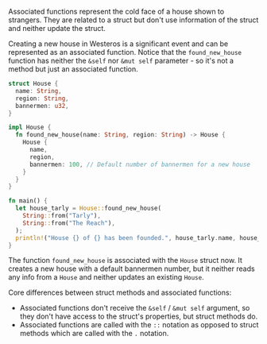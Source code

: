 Associated functions represent the cold face of a house shown to strangers. They are related to a struct but don't use information of the struct and neither update the struct.

Creating a new house in Westeros is a significant event and can be represented as an associated function. Notice that the `found_new_house` function has neither the `&self` nor `&mut self` parameter - so it's not a method but just an associated function.

```rust
struct House {
  name: String,
  region: String,
  bannermen: u32,
}

impl House {
  fn found_new_house(name: String, region: String) -> House {
    House {
      name,
      region,
      bannermen: 100, // Default number of bannermen for a new house
    }
  }
}

fn main() {
  let house_tarly = House::found_new_house(
    String::from("Tarly"),
    String::from("The Reach"),
  );
  println!("House {} of {} has been founded.", house_tarly.name, house_tarly.region);
}
```

The function `found_new_house` is associated with the `House` struct now. It creates a new house with a default bannermen number, but it neither reads any info from a `House` and neither updates an existing `House`.

Core differences between struct methods and associated functions:

-   Associated functions don't receive the `&self` / `&mut self` argument, so they don't have access to the struct's properties, but struct methods do.
-   Associated functions are called with the `::` notation as opposed to struct methods which are called with the `.` notation.
